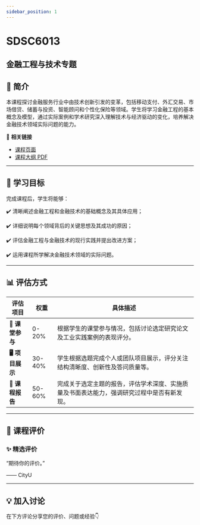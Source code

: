 ```yaml
---
sidebar_position: 1
---
```


# SDSC6013
## 金融工程与技术专题

## **📘 简介**
本课程探讨金融服务行业中由技术创新引发的变革，包括移动支付、外汇交易、市场借贷、储蓄与投资、智能顾问和个性化保险等领域。学生将学习金融工程的基本概念及模型，通过实际案例和学术研究深入理解技术与经济驱动的变化，培养解决金融技术领域实际问题的能力。

🔗 **相关链接**
- [课程页面](https://www.cityu.edu.hk/catalogue/pg/202425/course/SDSC6013.htm)
- [课程大纲 PDF](https://www.cityu.edu.hk/catalogue/pg/202425/course/SDSC6013.pdf)

---

## **🎯 学习目标**

完成课程后，学生将能够：

✔️ 清晰阐述金融工程和金融技术的基础概念及其具体应用；

✔️ 详细说明每个领域背后的关键思想及其成功的原因；

✔️ 评估金融工程与金融技术的现行实践并提出改进方案；

✔️ 运用课程所学解决金融技术领域的实际问题。

---

## **📊 评估方式**

| **评估项目**            | **权重**  | **具体描述**                                                                                       |
|------------------------|----------|---------------------------------------------------------------------------------------------------|
| **📝 课堂参与**          | 0-20%    | 根据学生的课堂参与情况，包括讨论选定研究论文及工业实践案例的表现评分。                              |
| **🖥️ 项目展示**          | 30-40%   | 学生根据选题完成个人或团队项目展示，评分关注结构清晰度、创新性及答问质量等。                        |
| **📄 课程报告**          | 50-60%   | 完成关于选定主题的报告，评估学术深度、实施质量及书面表达能力，强调研究过程中是否有新发现。               |

---

## **💬 课程评价**

### ✨ **精选评价**
<div className={commentStyles.commentBox}>
    <p className={commentStyles.commentText}>
        “期待你的评价。”
    </p>
    <p className={commentStyles.commentAuthor}>—— CityU</p>
</div>

---


## **💡 加入讨论**

在下方评论分享您的评价、问题或经验👇
<Utterances />